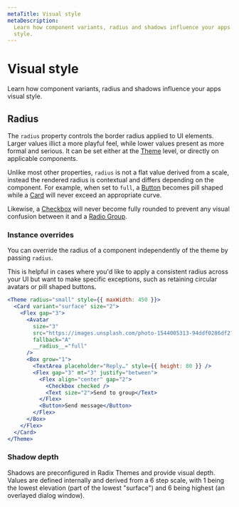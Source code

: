 ```yaml
---
metaTitle: Visual style
metaDescription:
  Learn how component variants, radius and shadows influence your apps visual
  style.
---
```


# Visual style

<Description>
  Learn how component variants, radius and shadows influence your apps visual
  style.
</Description>

## Radius

The `radius` property controls the border radius applied to UI elements. Larger values illict a more playful feel, while lower values present as more formal and serious. It can be set either at the [Theme](/themes/docs/components/theme) level, or directly on applicable components.

Unlike most other properties, `radius` is not a flat value derived from a scale, instead the rendered radius is contextual and differs depending on the component. For example, when set to `full`, a [Button](/themes/docs/components/button) becomes pill shaped while a [Card](/themes/docs/components/theme) will never exceed an appropriate curve.

Likewise, a [Checkbox](/themes/docs/components/checkbox) will never become fully rounded to prevent any visual confusion between it and a [Radio Group](/themes/docs/components/radio-group).

<Box my="5">
  <ThemesRadiusExample />
</Box>

### Instance overrides

You can override the radius of a component independently of the theme by passing `radius`.

This is helpful in cases where you'd like to apply a consistent radius across your UI but want to make specific exceptions, such as retaining circular avatars or pill shaped buttons.

```jsx live=true line=4
<Theme radius="small" style={{ maxWidth: 450 }}>
  <Card variant="surface" size="2">
    <Flex gap="3">
      <Avatar
        size="3"
        src="https://images.unsplash.com/photo-1544005313-94ddf0286df2?&w=64&h=64&dpr=2&q=70&crop=faces&fit=crop"
        fallback="A"
        __radius__="full"
      />
      <Box grow="1">
        <TextArea placeholder="Reply…" style={{ height: 80 }} />
        <Flex gap="3" mt="3" justify="between">
          <Flex align="center" gap="2">
            <Checkbox checked />
            <Text size="2">Send to group</Text>
          </Flex>
          <Button>Send message</Button>
        </Flex>
      </Box>
    </Flex>
  </Card>
</Theme>
```

### Shadow depth

Shadows are preconfigured in Radix Themes and provide visual depth. Values are defined internally and derived from a 6 step scale, with 1 being the lowest elevation (part of the lowest "surface") and 6 being highest (an overlayed dialog window).

<ThemesShadowScale />
